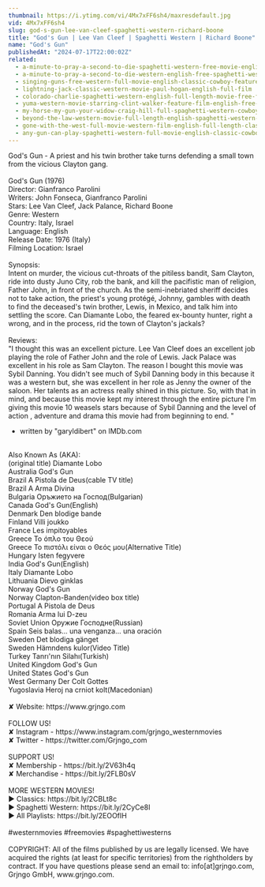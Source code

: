 ```yaml
---
thumbnail: https://i.ytimg.com/vi/4Mx7xFF6sh4/maxresdefault.jpg
vid: 4Mx7xFF6sh4
slug: god-s-gun-lee-van-cleef-spaghetti-western-richard-boone
title: "God's Gun | Lee Van Cleef | Spaghetti Western | Richard Boone"
name: "God's Gun"
publishedAt: "2024-07-17T22:00:02Z"
related:
  - a-minute-to-pray-a-second-to-die-spaghetti-western-free-movie-english
  - a-minute-to-pray-a-second-to-die-western-english-free-spaghetti-western
  - singing-guns-free-western-full-movie-english-classic-cowboy-feature-film
  - lightning-jack-classic-western-movie-paul-hogan-english-full-film
  - colorado-charlie-spaghetti-western-english-full-length-movie-free-feature-film-full-movies
  - yuma-western-movie-starring-clint-walker-feature-film-english-free-movie-full-length-youtube
  - my-horse-my-gun-your-widow-craig-hill-full-spaghetti-western-cowboy-film-english
  - beyond-the-law-western-movie-full-length-english-spaghetti-western-full-free-youtube-movies
  - gone-with-the-west-full-movie-western-film-english-full-length-classic-movie-watchfree
  - any-gun-can-play-spaghetti-western-full-movie-english-classic-cowboy-film-free-full-westerns
---
```


God's Gun - A priest and his twin brother take turns defending a small town from the vicious Clayton gang.<br />
<br />
God's Gun (1976)<br />
Director: Gianfranco Parolini<br />
Writers: John Fonseca, Gianfranco Parolini<br />
Stars: Lee Van Cleef, Jack Palance, Richard Boone<br />
Genre: Western<br />
Country: Italy, Israel<br />
Language: English<br />
Release Date: 1976 (Italy)<br />
Filming Location: Israel<br />
<br />
Synopsis:<br />
Intent on murder, the vicious cut-throats of the pitiless bandit, Sam Clayton, ride into dusty Juno City, rob the bank, and kill the pacifistic man of religion, Father John, in front of the church. As the semi-inebriated sheriff decides not to take action, the priest's young protégé, Johnny, gambles with death to find the deceased's twin brother, Lewis, in Mexico, and talk him into settling the score. Can Diamante Lobo, the feared ex-bounty hunter, right a wrong, and in the process, rid the town of Clayton's jackals?<br />
<br />
Reviews:<br />
"I thought this was an excellent picture. Lee Van Cleef does an excellent job playing the role of Father John and the role of Lewis. Jack Palace was excellent in his role as Sam Clayton. The reason I bought this movie was Sybil Danning. You didn't see much of Sybil Danning body in this because it was a western but, she was excellent in her role as Jenny the owner of the saloon. Her talents as an actress really shined in this picture. So, with that in mind, and because this movie kept my interest through the entire picture I'm giving this movie 10 weasels stars because of Sybil Danning and the level of action , adventure and drama this movie had from beginning to end. "<br />
- written by "garyldibert" on IMDb.com<br />
<br />
Also Known As (AKA):<br />
(original title) Diamante Lobo<br />
Australia God's Gun<br />
Brazil A Pistola de Deus(cable TV title)<br />
Brazil A Arma Divina<br />
Bulgaria Оръжието на Господ(Bulgarian)<br />
Canada God's Gun(English)<br />
Denmark Den blodige bande<br />
Finland Villi joukko<br />
France Les impitoyables<br />
Greece Το όπλο του Θεού<br />
Greece Το πιστόλι είναι ο Θεός μου(Alternative Title)<br />
Hungary Isten fegyvere<br />
India God's Gun(English)<br />
Italy Diamante Lobo<br />
Lithuania Dievo ginklas<br />
Norway God's Gun<br />
Norway Clapton-Banden(video box title)<br />
Portugal A Pistola de Deus<br />
Romania Arma lui D-zeu<br />
Soviet Union Оружие Господне(Russian)<br />
Spain Seis balas... una venganza... una oración<br />
Sweden Det blodiga gänget<br />
Sweden Hämndens kulor(Video Title)<br />
Turkey Tanrı'nın Silahı(Turkish)<br />
United Kingdom God's Gun<br />
United States God's Gun<br />
West Germany Der Colt Gottes<br />
Yugoslavia Heroj na crniot kolt(Macedonian)<br />
<br />
✘ Website: https://www.grjngo.com<br />
<br />
FOLLOW US!<br />
✘ Instagram - https://www.instagram.com/grjngo_westernmovies<br />
✘ Twitter - https://twitter.com/Grjngo_com<br />
<br />
SUPPORT US!<br />
✘ Membership - https://bit.ly/2V63h4q<br />
✘ Merchandise - https://bit.ly/2FLB0sV<br />
<br />
MORE WESTERN MOVIES! <br />
► Classics: https://bit.ly/2CBLt8c <br />
► Spaghetti Western: https://bit.ly/2CyCe8I <br />
► All Playlists: https://bit.ly/2EOOfIH <br />
<br />
#westernmovies #freemovies #spaghettiwesterns<br />
<br />
COPYRIGHT: All of the films published by us are legally licensed. We have acquired the rights (at least for specific territories) from the rightholders by contract. If you have questions please send an email to: info[at]grjngo.com, Grjngo GmbH, www.grjngo.com.